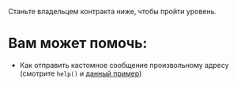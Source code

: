 Станьте владельцем контракта ниже, чтобы пройти уровень.

# Вам может помочь:

- Как отправить кастомное сообщение произвольному адресу (смотрите `help()` и [данный пример](https://docs.ton.org/develop/dapps/ton-connect/message-builders#jetton-transfer))
